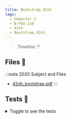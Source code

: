 ```yaml
---
title: Bootstrap_42sh
tags:
  - Semester-2
  - B-PSU-210
  - 42sh
  - Bootstrap_42sh
---
```

> Timeline: ?


## Files 📂

:::note 2020 Subject and Files
- [42sh_bootstrap.pdf](https://github.com/Studio-17/Epitech-Subjects/raw/main/Semester-2/B-PSU-210/42sh/Bootstrap_42sh/42sh_bootstrap.pdf)
:::

## Tests 🤖
<details>
  <summary>Toggle to see the tests</summary>
  <div>
Yo
  </div>
</details>

